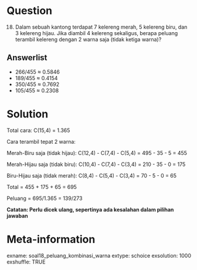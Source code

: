 Question
========
(18) Dalam sebuah kantong terdapat 7 kelereng merah, 5 kelereng biru, dan 3 kelereng hijau. Jika diambil 4 kelereng sekaligus, berapa peluang terambil kelereng dengan 2 warna saja (tidak ketiga warna)?

Answerlist
----------
* 266/455 ≈ 0.5846
* 189/455 ≈ 0.4154
* 350/455 ≈ 0.7692
* 105/455 ≈ 0.2308

Solution
========
Total cara: C(15,4) = 1.365

Cara terambil tepat 2 warna:

Merah-Biru saja (tidak hijau):
C(12,4) - C(7,4) - C(5,4) = 495 - 35 - 5 = 455

Merah-Hijau saja (tidak biru):
C(10,4) - C(7,4) - C(3,4) = 210 - 35 - 0 = 175

Biru-Hijau saja (tidak merah):
C(8,4) - C(5,4) - C(3,4) = 70 - 5 - 0 = 65

Total = 455 + 175 + 65 = 695

Peluang = 695/1.365 = 139/273

**Catatan: Perlu dicek ulang, sepertinya ada kesalahan dalam pilihan jawaban**

Meta-information
================
exname: soal18_peluang_kombinasi_warna
extype: schoice
exsolution: 1000
exshuffle: TRUE
